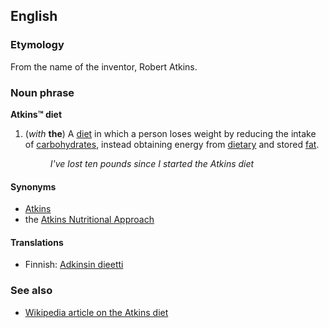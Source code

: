 ==English==
===Etymology===
From the name of the inventor, Robert Atkins.

===Noun phrase===
'''Atkins™ diet''' 

#(''with'' '''the''') A [[diet]] in which a person loses weight by reducing the intake of [[carbohydrate]]s, instead obtaining energy from [[dietary]] and stored [[fat]].
#:''I've lost ten pounds since I started the Atkins diet''

====Synonyms====
*[[Atkins]]
*the [[Atkins Nutritional Approach]]

====Translations====

*Finnish: [[Adkinsin dieetti]]

===See also===
*[[en:Atkins_diet|Wikipedia article on the Atkins diet]]